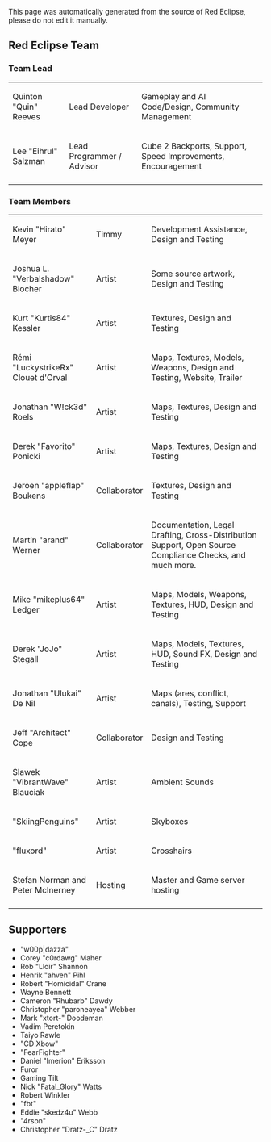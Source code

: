 This page was automatically generated from the source of Red Eclipse, please do not edit it manually.

== Red Eclipse Team ==

=== Team Lead ===

{| border="1" cellpadding="10" cellspacing="0"
| Quinton "Quin" Reeves
| Lead Developer
| Gameplay and AI Code/Design, Community Management
|-
| Lee "Eihrul" Salzman
| Lead Programmer / Advisor
| Cube 2 Backports, Support, Speed Improvements, Encouragement
|-
|}

=== Team Members ===

{| border="1" cellpadding="10" cellspacing="0"
| Kevin "Hirato" Meyer
| Timmy
| Development Assistance, Design and Testing
|-
| Joshua L. "Verbalshadow" Blocher
| Artist
| Some source artwork, Design and Testing
|-
| Kurt "Kurtis84" Kessler
| Artist
| Textures, Design and Testing
|-
| Rémi "LuckystrikeRx" Clouet d'Orval
| Artist
| Maps, Textures, Models, Weapons, Design and Testing, Website, Trailer
|-
| Jonathan "W!ck3d" Roels
| Artist
| Maps, Textures, Design and Testing
|-
| Derek "Favorito" Ponicki
| Artist
| Maps, Textures, Design and Testing
|-
| Jeroen "appleflap" Boukens
| Collaborator
| Textures, Design and Testing
|-
| Martin "arand" Werner
| Collaborator
| Documentation, Legal Drafting, Cross-Distribution Support, Open Source Compliance Checks, and much more.
|-
| Mike "mikeplus64" Ledger
| Artist
| Maps, Models, Weapons, Textures, HUD, Design and Testing
|-
| Derek "JoJo" Stegall
| Artist
| Maps, Models, Textures, HUD, Sound FX, Design and Testing
|-
| Jonathan "Ulukai" De Nil
| Artist
| Maps (ares, conflict, canals), Testing, Support
|-
| Jeff "Architect" Cope
| Collaborator
| Design and Testing
|-
| Slawek "VibrantWave" Blauciak
| Artist
| Ambient Sounds
|-
| "SkiingPenguins"
| Artist
| Skyboxes
|-
| "fluxord"
| Artist
| Crosshairs
|-
| Stefan Norman and Peter McInerney
| Hosting
| Master and Game server hosting
|-
|}

== Supporters ==

* "w00p|dazza"
* Corey "c0rdawg" Maher
* Rob "Lloir" Shannon
* Henrik "ahven" Pihl
* Robert "Homicidal" Crane
* Wayne Bennett
* Cameron "Rhubarb" Dawdy
* Christopher "paroneayea" Webber
* Mark "xtort-" Doodeman
* Vadim Peretokin
* Taiyo Rawle
* "CD Xbow"
* "FearFighter"
* Daniel "Imerion" Eriksson
* Furor
* Gaming Tilt
* Nick "Fatal_Glory" Watts
* Robert Winkler
* "fbt"
* Eddie "skedz4u" Webb
* "4rson"
* Christopher "Dratz-_C" Dratz